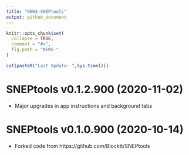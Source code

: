 ```yaml
---
title: "NEWS-SNEPtools"
output: github_document
---
```


<!-- NEWS.md is generated from NEWS.Rmd. Please edit that file -->

```r
knitr::opts_chunk$set(
  collapse = TRUE,
  comment = "#>",
  fig.path = "NEWS-"
)
```

```r
cat(paste0("Last Update: ",Sys.time()))
```

SNEPtools v0.1.2.900 (2020-11-02)
================

* Major upgrades in app instructions and background tabs

SNEPtools v0.1.0.900 (2020-10-14)
================

* Forked code from https://github.com/Blocktt/SNEPtools
